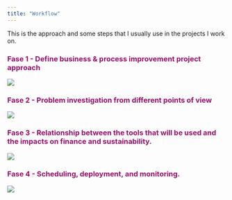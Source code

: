 ```yaml
---
title: "Workflow"
---
```


This is the approach and some steps that I usually use in the projects I work on.

### [**Fase 1 - Define business & process improvement project approach**]{style="color: #9D0F6A ;"}

![](img/fase_1.png)

### [**Fase 2 - Problem investigation from different points of view**]{style="color: #9D0F6A ;"}

![](img/fase_2.png)

### [**Fase 3 - Relationship between the tools that will be used and the impacts on finance and sustainability.**]{style="color: #9D0F6A ;"}

![](img/fase_3.png)

### [**Fase 4 - Scheduling, deployment, and monitoring.**]{style="color: #9D0F6A ;"}

![](img/fase_4.png)
